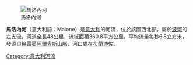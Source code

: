 [[Image:Malone_a_front.jpg|馬洛內河]]

'''馬洛內河'''（意大利語：Malone）是[[意大利|意大利]]的河流，位於該國西北部，屬於[[波河|波河]]的左支流，河道全長48公里，流域面積360.8平方公里，平均流量每秒6.8立方米，發源自[[格雷晏阿爾卑斯山脈|格雷晏阿爾卑斯山脈]]，河口處在[[布蘭迪佐|布蘭迪佐]]。

{{coord|45|11|N|7|52|E|display=title|region:IT_type:river_source:GNS-enwiki}}

{{Italy-geo-stub}}
[[Category:意大利河流|Category:意大利河流]]
